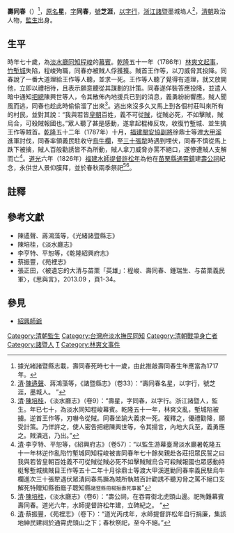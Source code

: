 '''壽同春'''（{{bd|1717年||1787年|catIdx=S壽}}）<ref>據光緒諸暨縣志載，壽同春死時七十一歲，由此推敲壽同春生年應當為1717年。</ref>，[[原名|原名]]'''星'''，[[表字|字]]'''同春'''，[[號|號]]'''芝涯'''，[[以字行|以字行]]，[[浙江省_(清)|浙江]][[諸暨縣|諸暨]]墨城塢人<ref>[[清|清]]·[[陳遹聲|陳遹聲]]、蔣鴻藻等，《諸暨縣志》（卷33）：“壽同春名星，以字行，號芝涯，墨城人。 ”</ref>，[[清朝|清朝]]政治人物，[[監生|監生]]出身。

==生平==
時年七十歲，為[[淡水廳|淡水廳]][[台灣府淡水撫民同知|同知]][[程峻|程峻]]的[[幕賓|幕賓]]。[[乾隆|乾隆]]五十一年（1786年）[[林爽文事件|林爽文起事]]，[[竹塹城|竹塹城]]失陷，程峻殉職，同春亦被賊人俘獲獲。賊首王作等，以刀威脅其投降。同春說了一番大道理給王作等人聽，並求一死。王作等人聽了覺得有道理，就又放開他，立即以禮相待，且表示願意聽從其謀劃的計策。同春遂佯裝答應投降，並遣人暗中通知[[把總|把總]]陳興世等人，令其散佈內地援兵已到的消息，義勇紛紛響應。賊人聞風而逃，同春也趁此時偷偷溜了出來<ref>[[清|清]]·[[陳培桂|陳培桂]]，《淡水廳志》（卷9）：“壽星，字同春，以字行。浙江諸暨人，監生。年已七十，為淡水同知程峻幕賓。乾隆五十一年，林爽文亂，塹城陷被擄。逆首王作等，刃嚇令從賊。同春坐諭大義求一死。複釋之，優禮勸降，願受計策。乃佯許之，使人密告把總陳興世等，令其揚言，內地大兵至，義勇應之。賊潰逃，乃出。”</ref>。逃出來沒多久又馬上到各個村莊叫來所有的村民，並對其說：“我與若皆[[清朝|皇朝]]百姓，義不可從[[林爽文|賊]]，從賊必死，不如擊賊，賊烏合，可殺賊報國也。”眾人聽了甚是感動，遂拿起棍棒反攻，收復竹塹城、並生擒王作等賊首。[[乾隆|乾隆]]五十二年（1787年）十月，[[福建省_(清)|福建]][[閩安協台衙門|閩安協]][[副將|副將]]徐鼎士等渡[[大甲溪|大甲溪]]進軍討伐，同春率領義民駐收守[[烏牛欄_(臺中市)|烏牛欄]]，至[[北屯_(大字)|三十張犂]]時遇到埋伏，同春不慎從馬上跌下被擒，賊人百般勸誘皆不為所動，賊人拿刀威脅亦罵不絕口，遂慘遭賊人支解而亡<ref>[[清|清]]·李亨特、平恕等，《紹興府志》（卷57）：“以監生游幕臺灣淡水廳暑乾隆五十一年林逆作亂陷竹塹城同知程峻被害同春年七十餘矣親赴各莊招眾民誓之曰我與若皆皇朝百姓義不可從賊從賊必死不如擊賊賊烏合可殺賊報國也眾感動持梃奪塹城擒賊目王作等五十二年十月徐鼎士等渡大甲溪進勦同春率義民駐烏牛欄進次三十張犂遇伏眾潰同春馬蹶為賊所執賊百計勸誘不聽刃脅之罵不絕口支解死特贈知縣銜廕子聰知縣<small>諸暨縣冊楊搢壽死事畧</small>”</ref>。[[道光|道光]]六年（1826年）[[福建水師提督|福建水師提督]][[許松年|許松年]]為他在[[苗栗縣|苗栗縣]][[通霄鎮|通霄鎮]]建[[壽公祠|壽公祠]]紀念，永供世人景仰膜拜，並於春秋兩季祭祀<ref>[[清|清]]·[[陳培桂|陳培桂]]，《淡水廳志》（卷6）：“壽公祠，在吞霄街北虎頭山邊。祀殉難幕賓壽同春。道光六年，水師提督許松年建，立碑紀之。 ”</ref><ref>[[清|清]]·蔡振豐，《苑裡志》（卷下）：“道光丙戌年，水師提督許松年自行捐廉，集該地紳民建祠於通霄虎頭山之下；春秋祭祀，至今不絕。”</ref>。

==註釋==
{{reflist}}

==參考文獻==
*陳遹聲、蔣鴻藻等，《光緒諸暨縣志》
*陳培桂，《淡水廳志》
*李亨特、平恕等，《乾隆紹興府志》
*蔡振豐，《苑裡志》
*張正田，〈被遺忘的大清与苗栗「英雄」：程峻、壽同春、鍾瑞生、与苗栗義民軍〉，《思與言》，2013.09 ，頁1-34。

==參見==
*[[紹興師爺|紹興師爺]] 

{{start box}}
{{s-off}}
{{s-before|[[程峻|程峻]]}}
{{s-title|[[台灣府淡水撫民同知|台灣府淡水撫民同知]]|1786年上任}}
{{s-after|[[徐夢麟|徐夢麟]]}}
{{end box}}
{{DEFAULTSORT:Shou壽}}

[[Category:清朝監生|Category:清朝監生]]
[[Category:台灣府淡水撫民同知|Category:台灣府淡水撫民同知]]
[[Category:清朝戰爭身亡者|Category:清朝戰爭身亡者]]
[[Category:諸暨人|Category:諸暨人]]
[[Category:壽姓|T]]
[[Category:林爽文事件|Category:林爽文事件]]